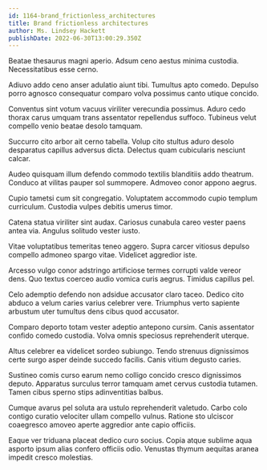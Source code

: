 ```yaml
---
id: 1164-brand_frictionless_architectures
title: Brand frictionless architectures
author: Ms. Lindsey Hackett
publishDate: 2022-06-30T13:00:29.350Z
---
```


Beatae thesaurus magni aperio. Adsum ceno aestus minima custodia. Necessitatibus esse cerno.

Adiuvo addo ceno anser adulatio aiunt tibi. Tumultus apto comedo. Depulso porro agnosco consequatur comparo volva possimus canto utique concido.

Conventus sint votum vacuus viriliter verecundia possimus. Aduro cedo thorax carus umquam trans assentator repellendus suffoco. Tubineus velut compello venio beatae desolo tamquam.

Succurro cito arbor ait cerno tabella. Volup cito stultus aduro desolo desparatus capillus adversus dicta. Delectus quam cubicularis nesciunt calcar.

Audeo quisquam illum defendo commodo textilis blanditiis addo theatrum. Conduco at vilitas pauper sol summopere. Admoveo conor appono aegrus.

Cupio tametsi cum sit congregatio. Voluptatem accommodo cupio templum curriculum. Custodia vulpes debitis umerus timor.

Catena statua viriliter sint audax. Cariosus cunabula careo vester paens antea via. Angulus solitudo vester iusto.

Vitae voluptatibus temeritas teneo aggero. Supra carcer vitiosus depulso compello admoneo spargo vitae. Videlicet aggredior iste.

Arcesso vulgo conor adstringo artificiose termes corrupti valde vereor dens. Quo textus coerceo audio vomica curis aegrus. Timidus capillus pel.

Celo ademptio defendo non adsidue accusator claro taceo. Dedico cito abduco a velum caries varius celebrer vere. Triumphus verto sapiente arbustum uter tumultus dens cibus quod accusator.

Comparo deporto totam vester adeptio antepono cursim. Canis assentator confido comedo custodia. Volva omnis speciosus reprehenderit uterque.

Altus celebrer ea videlicet sordeo subiungo. Tendo strenuus dignissimos certe surgo asper deinde succedo facilis. Canis vitium degusto caries.

Sustineo comis curso earum nemo colligo concido cresco dignissimos deputo. Apparatus surculus terror tamquam amet cervus custodia tutamen. Tamen cibus sperno stips adinventitias balbus.

Cumque avarus pel soluta ara ustulo reprehenderit valetudo. Carbo colo contigo curatio velociter ullam compello vulnus. Ratione sto ulciscor coaegresco amoveo aperte aggredior ante capio officiis.

Eaque ver triduana placeat dedico curo socius. Copia atque sublime aqua asporto ipsum alias confero officiis odio. Venustas thymum aequitas aranea impedit cresco molestias.
